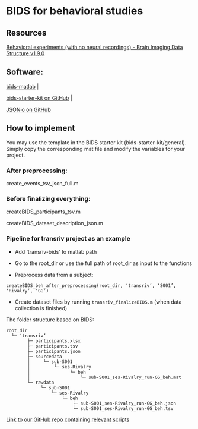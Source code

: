 # BIDS for behavioral studies

## Resources

[Behavioral experiments (with no neural recordings) - Brain Imaging Data Structure v1.9.0](https://bids-specification.readthedocs.io/en/stable/modality-specific-files/behavioral-experiments.html)

## Software: 

[bids-matlab](https://github.com/bids-standard/bids-matlab) | 

[bids-starter-kit on GitHub](https://github.com/bids-standard/bids-starter-kit) | 

[JSONio on GitHub](https://github.com/gllmflndn/JSONio)

## How to implement

You may use the template in the BIDS starter kit (bids-starter-kit/general). Simply copy the corresponding mat file and modify the variables for your project.

### After preprocessing:

create_events_tsv_json_full.m

### Before finalizing everything:

createBIDS_participants_tsv.m    

createBIDS_dataset_description_json.m

### Pipeline for transriv project as an example

- Add ‘transriv-bids’ to matlab path

- Go to the root_dir or use the full path of root_dir as input to the functions

- Preprocess data from a subject: 

`createBIDS_beh_after_preprocessing(root_dir, ‘transriv’, ‘S001’, ‘Rivalry’, ‘GG’)`

- Create dataset files by running `transriv_finalizeBIDS.m` (when data collection is finished)

The folder structure based on BIDS:

```
root_dir
  └─ ‘transriv’
        ├─ participants.xlsx
        ├─ participants.tsv
        ├─ participants.json
        ├─ sourcedata
        │     └─ sub-S001
        │         └─ ses-Rivalry
        │               └─ beh
        │                   └─ sub-S001_ses-Rivalry_run-GG_beh.mat
        └─ rawdata
             └─ sub-S001
                 └─ ses-Rivalry
                     └─ beh
                         ├─ sub-S001_ses-Rivalry_run-GG_beh.json
                         └─ sub-S001_ses-Rivalry_run-GG_beh.tsv
```

[Link to our GitHub repo containing relevant scripts](https://github.com/visualneuroscience/visualneuroscience.github.io/tree/main/behavioral/2024-05-23) 
